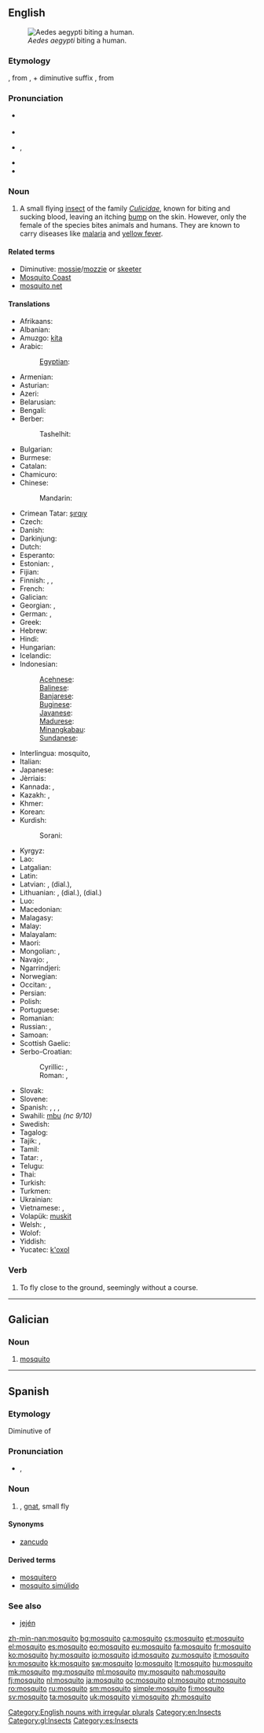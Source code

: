 {{also|Mosquito}}
==English==
{{wikipedia}}

[[Image:Aedes_aegypti_biting_human.jpg|thumb|right|''Aedes aegypti'' biting a human.]]

===Etymology===
{{etyl|es}} {{term|mosquito|lang=es||small fly}}, from {{term|mosca|lang=es||fly}}, + diminutive suffix {{term|-ito|lang=es}}, from {{etyl|la}} {{term|musca|lang=la}}

===Pronunciation===
* {{a|Canada|US}} {{IPA|/məˈski.toʊ/}}
* {{audio|en-us-mosquito.ogg|Audio (US)}}
* {{a|RP}} {{IPA|/mɒsˈkiː.təʊ/}}, {{X-SAMPA|/mQs"ki:.t@U/}}
* {{audio|en-uk-mosquito.ogg|Audio (UK)}}
* {{rhymes|iːtəʊ}}

===Noun===
{{en-noun|pl2=mosquitoes}}

# A small flying [[insect]] of the family ''[[Culicidae]]'', known for biting and sucking blood, leaving an itching [[bump]] on the skin. However, only the female of the species bites animals and humans. They are known to carry diseases like [[malaria]] and [[yellow fever]].

====Related terms====
* Diminutive: [[mossie]]/[[mozzie]] {{qualifier|Australia|UK}} or [[skeeter]] {{qualifier|US}}
* [[Mosquito Coast]]
* [[mosquito net]]

====Translations====
{{trans-top|small flying insect of the family ''Culcidae'', known for biting and sucking blood}}
* Afrikaans: {{t-|af|muskiet}}
* Albanian: {{t-|sq|mushkonjë}}
* Amuzgo: [[kíta]]
* Arabic: {{t-|ar|بعوضة|f|tr=baʿūḍa|sc=Arab}}
*: [[Egyptian]]: {{t-|ar|نموسة|f|tr=namūsa|sc=Arab}}
* Armenian: {{t-|hy|մոծակ|tr=moçak}}
* Asturian: {{t-|ast|mosquitu|m}}
* Azeri: {{t-|az|ağcaqanad}}
* Belarusian: {{t-|be|камар|m|tr=kamár|sc=Cyrl}}
* Bengali: {{t-|bn|মশা|tr=môsha|sc=Beng}}
* Berber:
*: Tashelhit: {{tø|shi|wabiba|m}}
* Bulgarian: {{t+|bg|комар|m|tr=komár|sc=Cyrl}}
* Burmese: {{t+|my|ခြင်|tr=chin|sc=Mymr}}
* Catalan: {{t+|ca|mosquit|m}}
* Chamicuro: {{tø|ccc|ayno}}
* Chinese:
*: Mandarin: {{t+|cmn|蚊子|tr=wénzi|sc=Hani}}
* Crimean Tatar: [[şırqıy]]
* Czech: {{t+|cs|komár|m}}
* Danish: {{t-|da|myg|c}}
* Darkinjung: {{tø|aus-dar|dyuping}}
* Dutch: {{t+|nl|mug|f}}
* Esperanto: {{t-|eo|kulo}}
* Estonian: {{t+|et|sääsk}}, {{t-|et|moskiito}}
* Fijian: {{t-|fj|namu}}
* Finnish: {{t+|fi|hyttynen}}, {{t+|fi|sääski}}, {{t+|fi|moskiitto}}
* French: {{t+|fr|moustique|m}}
* Galician: {{t-|gl|mosquito|m}}
* Georgian: {{t-|ka|კოღო|tr=koğo|sc=Geor}}, {{t-|ka|ქინქლი|tr=kinkli|sc=Geor}}
* German: {{t+|de|Mücke|f}}, {{t+|de|Moskito|m}}
* Greek: {{t+|el|κουνούπι|tr=kounoúpi|sc=Grek}}
* Hebrew: {{t-|he|יתוש|m|tr=yatûsh}}
* Hindi: {{t-|hi|मच्छर|tr=macchar|sc=Deva}}
* Hungarian: {{t+|hu|szúnyog}}
* Icelandic: {{t+|is|moskítófluga|f}}
* Indonesian: {{t+|id|nyamuk}}
*: [[Acehnese]]: {{tø|ace|jamok}}
*: [[Balinese]]: {{tø|ban|legu}}
*: [[Banjarese]]: {{tø|bjn|ñamuk}}
*: [[Buginese]]: {{tø|bug|namoʔ}}
*: [[Javanese]]: {{t-|jv|lemut}}
*: [[Madurese]]: {{tø|mad|reŋŋeʔ}}
*: [[Minangkabau]]: {{tø|min|ranŋiʔ}}
*: [[Sundanese]]: {{t-|su|reungit}}
* Interlingua: mosquito, {{t-|ia|culice}}
* Italian: {{t+|it|zanzara|f}}
* Japanese: {{t+|ja|蚊|tr=[[か]], ka|sc=Jpan}}
* Jèrriais: {{tø|roa-jer|moustique|f}}
* Kannada: {{t-|kn|ನುಸಿಸೊಳ್ಳೆ|tr=nusisoḷḷe|sc=Knda}}, {{t+|kn|ಸೊಳ್ಳೆ|tr=soḷḷe|sc=Knda}}
* Kazakh: {{t|kk|маса|tr=masa|sc=Cyrl}}, {{t|kk|москит|tr=moskït|sc=Cyrl}}
* Khmer: {{t+|km|មូស|tr=muuh|sc=Khmr}}
* Korean: {{t+|ko|모기|tr=mogi|sc=Kore}}
* Kurdish:
*: Sorani: {{ku-Arab|[[مێشوله‌]]}}
{{trans-mid}}
* Kyrgyz: {{t-|ky|чиркей|tr=çirkey|sc=Cyrl}}
* Lao: {{t+|lo|ຍຸງ|tr=ñung|sc=Laoo}}
* Latgalian: {{tø|ltg|ūds|m}}
* Latin: {{t-|la|culex|m}}
* Latvian: {{t+|lv|ods|m}}, {{t-|lv|knislis|m}} (dial.), {{t|lv|moskīts|m}}
* Lithuanian: {{t+|lt|uodas|m}}, {{t-|lt|kuisys|m}} (dial.), {{t-|lt|varmas|m}} (dial.)
* Luo: {{tø|luo|suna}}
* Macedonian: {{t-|mk|комарец|m|tr=kómarec}}
* Malagasy: {{t+|mg|moka}}
* Malay: {{t-|ms|nyamuk}}
* Malayalam: {{t-|ml|കൊതുക്‌|tr=keātuk|sc=Mlym}}
* Maori: {{t-|mi|waeroa}}
* Mongolian: {{t-|mn|шумуул|tr=šumuul|sc=Cyrl}}, {{t-|mn|дэлэнч|tr=delenč|sc=Cyrl}}
* Navajo: {{tø|nv|tsʼíʼii daʼaneezíʼ}}, {{tø|nv|tsʼíʼii}}
* Ngarrindjeri: {{tø|nay|muruli}}
* Norwegian: {{t+|no|mygg|m}}
* Occitan: {{t+|oc|moissal|m}}, {{t+|oc|mosquilh|m}}
* Persian: {{t+|fa|پشه|tr=paše}}
* Polish: {{t+|pl|komar|m}}
* Portuguese: {{t+|pt|mosquito|m}}
* Romanian: {{t+|ro|țânțar}}
* Russian: {{t+|ru|комар|m|tr=komár|sc=Cyrl}}, {{t+|ru|москит|tr=moskít|m}}
* Samoan: {{t-|sm|namu}}
* Scottish Gaelic: {{t-|gd|mosgìoto|m}}
* Serbo-Croatian:
*: Cyrillic: {{t-|sh|комарац|m}}, {{t-|sh|комарица|f}}
*: Roman: {{t-|sh|komarac|m}}, {{t-|sh|komarica|f}}
* Slovak: {{t-|sk|komár|m}}
* Slovene: {{t+|sl|komar|m}}
* Spanish: {{t+|es|mosquito|m}}, {{t-|es|mosco|m}} {{qualifier|Mexico}}, {{t+|es|plaga|f}} {{qualifier|Venezuela}}, {{t+|es|zancudo|m}} {{qualifier|Central America|Colombia|Mexico|Peru|Venezuelan standard usage}}
* Swahili: [[mbu]] ''(nc 9/10)''
* Swedish: {{t+|sv|mygga|c}}
* Tagalog: {{t-|tl|lamok}}
* Tajik: {{t-|tg|пашша|tr=pašša|sc=Cyrl}}, {{t-|tg|хомӯшак|tr=xomüšak|sc=Cyrl}}
* Tamil: {{t+|ta|கொசு|tr=kocu}}
* Tatar: {{t+|tt|черки|tr=çerki|sc=Cyrl}}, {{t-|tt|озынборын|tr=ozınborın|sc=Cyrl}}
* Telugu: {{t+|te|దోమ|tr=dōma}}
* Thai: {{t+|th|ยุง|tr=yung}}
* Turkish: {{t+|tr|sivrisinek}}
* Turkmen: {{t-|tk|çyybyn}}
* Ukrainian: {{t+|uk|комар|m|tr=komár|sc=Cyrl}}
* Vietnamese: {{t+|vi|muỗi}}, {{t-|vi|con muỗi}}
* Volapük: [[muskit]]
* Welsh: {{t-|cy|mosgito|m}}, {{t-|cy|mosgitos|p}}
* Wolof: {{t+|wo|yoo|alt=yoo wi}}
* Yiddish: {{t-|yi|קאָמאַר|m|tr=komar|sc=Hebr}}
* Yucatec: [[k'oxol]]
{{trans-bottom}}

===Verb===
{{en-verb}}

# To fly close to the ground, seemingly without a course.

[[Category:English nouns with irregular plurals]]
[[Category:en:Insects]]

----

==Galician==

===Noun===
{{gl-noun|m}}

# [[#English|mosquito]]

[[Category:gl:Insects]]

----

==Spanish==

===Etymology===
Diminutive of {{term|mosca|lang=es}}

===Pronunciation===
* {{IPA|lang=es|/mosˈkito/}}, {{X-SAMPA|lang=es|/mos'kito/}}

===Noun===
{{es-noun|m}}

# {{l|en|mosquito}}, [[gnat]], small fly

====Synonyms====
* [[zancudo]] {{m}}

====Derived terms====
* [[mosquitero]]
* [[mosquito simúlido]]

===See also===
* [[jején]] {{m}}

[[Category:es:Insects]]

[[zh-min-nan:mosquito]]
[[bg:mosquito]]
[[ca:mosquito]]
[[cs:mosquito]]
[[et:mosquito]]
[[el:mosquito]]
[[es:mosquito]]
[[eo:mosquito]]
[[eu:mosquito]]
[[fa:mosquito]]
[[fr:mosquito]]
[[ko:mosquito]]
[[hy:mosquito]]
[[io:mosquito]]
[[id:mosquito]]
[[zu:mosquito]]
[[it:mosquito]]
[[kn:mosquito]]
[[kk:mosquito]]
[[sw:mosquito]]
[[lo:mosquito]]
[[lt:mosquito]]
[[hu:mosquito]]
[[mk:mosquito]]
[[mg:mosquito]]
[[ml:mosquito]]
[[my:mosquito]]
[[nah:mosquito]]
[[fj:mosquito]]
[[nl:mosquito]]
[[ja:mosquito]]
[[oc:mosquito]]
[[pl:mosquito]]
[[pt:mosquito]]
[[ro:mosquito]]
[[ru:mosquito]]
[[sm:mosquito]]
[[simple:mosquito]]
[[fi:mosquito]]
[[sv:mosquito]]
[[ta:mosquito]]
[[uk:mosquito]]
[[vi:mosquito]]
[[zh:mosquito]]